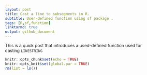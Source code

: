 ```yaml
---
layout: post
title: Cast a line to subsegments in R.
subtitle: User-defined function using sf package .
tags: [R,sf,function]
linktormd: true
output: github_document
---
```



This is a quick post that introduces a used-defined function used for casting `LINESTRING`

```r
knitr::opts_chunk$set(echo = TRUE)
knitr::opts_knit$set(global.par = TRUE)
rm(list = ls())

```

